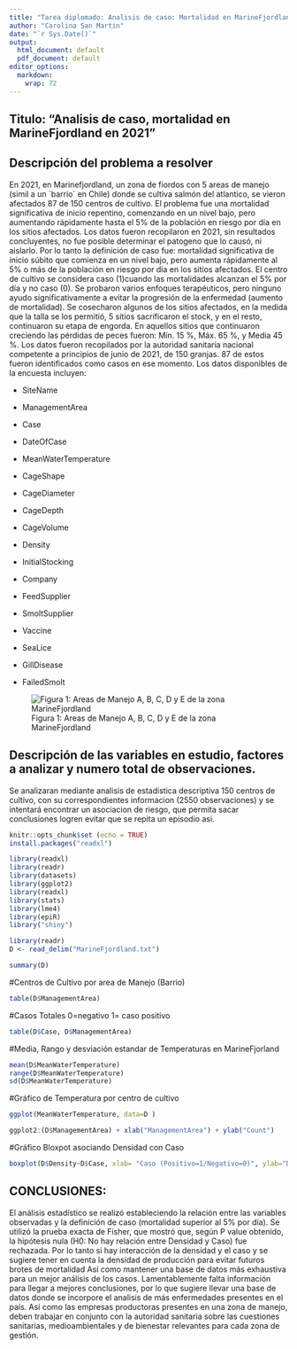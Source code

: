 ```yaml
---
title: "Tarea diplomado: Analisis de caso: Mortalidad en MarineFjordland en 2021 "
author: "Carolina San Martin"
date: "`r Sys.Date()`"
output:
  html_document: default
  pdf_document: default
editor_options: 
  markdown: 
    wrap: 72
---
```


## Titulo: "Analisis de caso, mortalidad en MarineFjordland en 2021"

## Descripción del problema a resolver

En 2021, en Marinefjordland, un zona de fiordos con 5 areas de manejo
(simil a un ´barrio´ en Chile) donde se cultiva salmón del atlantico, se
vieron afectados 87 de 150 centros de cultivo. El problema fue una
mortalidad significativa de inicio repentino, comenzando en un nivel
bajo, pero aumentando rápidamente hasta el 5% de la población en riesgo
por día en los sitios afectados. Los datos fueron recopilaron en 2021,
sin resultados concluyentes, no fue posible determinar el patogeno que
lo causó, ni aislarlo. Por lo tanto la definición de caso fue:
mortalidad significativa de inicio súbito que comienza en un nivel bajo,
pero aumenta rápidamente al 5% o más de la población en riesgo por día
en los sitios afectados. El centro de cultivo se considera caso
(1)cuando las mortalidades alcanzan el 5% por día y no caso (0). Se
probaron varios enfoques terapéuticos, pero ninguno ayudo
significativamente a evitar la progresión de la enfermedad (aumento de mortalidad). Se
cosecharon algunos de los sitios afectados, en la medida que la talla se los
permitió, 5 sitios sacrificaron el stock, y en el resto, continuaron su
etapa de engorda. En aquellos sitios que continuaron creciendo las
pérdidas de peces fueron: Mín. 15 %, Máx. 65 %, y Media 45 %. Los datos
fueron recopilados por la autoridad sanitaria nacional competente a
principios de junio de 2021, de 150 granjas. 87 de estos fueron
identificados como casos en ese momento. Los datos disponibles de la
encuesta incluyen:

-   SiteName

-   ManagementArea

-   Case

-   DateOfCase

-   MeanWaterTemperature

-   CageShape

-   CageDiameter

-   CageDepth

-   CageVolume

-   Density

-   InitialStocking

-   Company

-   FeedSupplier

-   SmoltSupplier

-   Vaccine

-   SeaLice

-   GillDisease

-   FailedSmolt

![Figura 1: Areas de Manejo A, B, C, D y E de la zona MarineFjordland](MarineFjord.jpg)

## Descripción de las variables en estudio, factores a analizar y numero total de observaciones.

Se analizaran mediante analisis de estadistica descriptiva 150 centros
de cultivo, con su correspondientes informacion (2550 observaciones) y
se intentará encontrar un asociacion de riesgo, que permita sacar
conclusiones logren evitar que se repita un episodio asi.

```r
knitr::opts_chunk$set (echo = TRUE)
install.packages("readxl")

library(readxl)
library(readr)
library(datasets)
library(ggplot2)
library(readxl)
library(stats)
library(lme4)
library(epiR)
library("shiny")

```



```r
library(readr)
D <- read_delim("MarineFjordland.txt")
```

```r
summary(D)
```

#Centros de Cultivo por area de Manejo (Barrio)
```r
table(D$ManagementArea)
```
#Casos Totales 0=negativo 1= caso positivo
```r
table(D$Case, D$ManagementArea)
```

#Media, Rango y desviación estandar de Temperaturas en MarineFjorland
```r
mean(D$MeanWaterTemperature)
range(D$MeanWaterTemperature)
sd(D$MeanWaterTemperature)
```
#Gráfico de Temperatura por centro de cultivo
```r
ggplot(MeanWaterTemperature, data=D ) 
```

```r
ggplot2:(D$ManagementArea) + xlab("ManagementArea") + ylab("Count")
```

#Gráfico Bloxpot asociando Densidad con Caso
```r
boxplot(D$Density~D$Case, xlab= "Caso (Positivo=1/Negativo=0)", ylab="Densidad")
```



## CONCLUSIONES: 
El análisis estadístico se realizó estableciendo la relación entre las variables observadas y
la definición de caso (mortalidad superior al 5% por día).
Se utilizó la prueba exacta de Fisher, que mostró que, según P value obtenido, la hipótesis nula (H0: No hay relación entre Densidad y Caso) fue rechazada. Por lo tanto si hay interacción de la densidad y el caso y se sugiere tener en cuenta la densidad de producción para evitar futuros brotes de mortalidad
Así como mantener una base de datos más exhaustiva para un mejor análisis de los casos.
Lamentablemente falta información para llegar a mejores conclusiones, por lo que sugiere llevar una base de datos donde se incorpore el analisis de más enfermedades presentes en el país.
Así como las empresas productoras presentes en una zona de manejo, deben trabajar en conjunto con la
autoridad sanitaria sobre las cuestiones sanitarias, medioambientales y de bienestar relevantes para cada zona de gestión.

